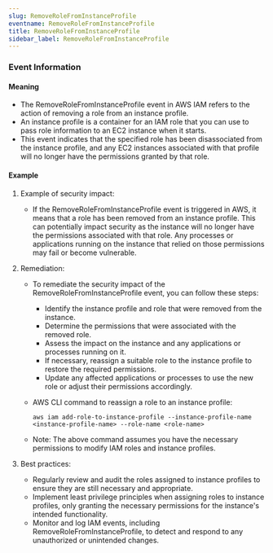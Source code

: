 ```yaml
--- 
slug: RemoveRoleFromInstanceProfile
eventname: RemoveRoleFromInstanceProfile
title: RemoveRoleFromInstanceProfile
sidebar_label: RemoveRoleFromInstanceProfile
---
```

                       
### Event Information

#### Meaning

- The RemoveRoleFromInstanceProfile event in AWS IAM refers to the action of removing a role from an instance profile.
- An instance profile is a container for an IAM role that you can use to pass role information to an EC2 instance when it starts.
- This event indicates that the specified role has been disassociated from the instance profile, and any EC2 instances associated with that profile will no longer have the permissions granted by that role.

#### Example

1. Example of security impact: 
   - If the RemoveRoleFromInstanceProfile event is triggered in AWS, it means that a role has been removed from an instance profile. This can potentially impact security as the instance will no longer have the permissions associated with that role. Any processes or applications running on the instance that relied on those permissions may fail or become vulnerable.

2. Remediation:
   - To remediate the security impact of the RemoveRoleFromInstanceProfile event, you can follow these steps:
     - Identify the instance profile and role that were removed from the instance.
     - Determine the permissions that were associated with the removed role.
     - Assess the impact on the instance and any applications or processes running on it.
     - If necessary, reassign a suitable role to the instance profile to restore the required permissions.
     - Update any affected applications or processes to use the new role or adjust their permissions accordingly.

   - AWS CLI command to reassign a role to an instance profile:
     ```
     aws iam add-role-to-instance-profile --instance-profile-name <instance-profile-name> --role-name <role-name>
     ```

   - Note: The above command assumes you have the necessary permissions to modify IAM roles and instance profiles.

3. Best practices:
   - Regularly review and audit the roles assigned to instance profiles to ensure they are still necessary and appropriate.
   - Implement least privilege principles when assigning roles to instance profiles, only granting the necessary permissions for the instance's intended functionality.
   - Monitor and log IAM events, including RemoveRoleFromInstanceProfile, to detect and respond to any unauthorized or unintended changes.


 